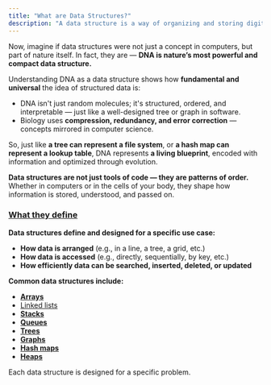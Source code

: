 ```yaml
---
title: "What are Data Structures?"
description: "A data structure is a way of organizing and storing digital data so that it can be used efficiently. Just like physical storage methods (like shelves, drawers, or filing cabinets) help us manage physical objects, data structures help us manage digital data.  "
---
```


Now, imagine if data structures were not just a concept in computers, but part of nature itself. In fact, they are — **DNA is nature’s most powerful and compact data structure.**

Understanding DNA as a data structure shows how **fundamental and universal** the idea of structured data is:

- DNA isn't just random molecules; it's structured, ordered, and interpretable — just like a well-designed tree or graph in software.
- Biology uses **compression, redundancy, and error correction** — concepts mirrored in computer science.

So, just like **a tree can represent a file system**, or **a hash map can represent a lookup table**, DNA represents **a living blueprint**, encoded with information and optimized through evolution.

**Data structures are not just tools of code — they are patterns of order.** Whether in computers or in the cells of your body, they shape how information is stored, understood, and passed on.

### <u>What they define</u>

**Data structures define and designed for a specific use case:**

- **How data is arranged** (e.g., in a line, a tree, a grid, etc.)
- **How data is accessed** (e.g., directly, sequentially, by key, etc.)
- **How efficiently data can be searched, inserted, deleted, or updated**

**Common data structures include:**

- [**Arrays**](/common-ds/arrays)
- [Linked lists](/common-ds/linkedlists)
- [**Stacks**](/common-ds/stacks)
- [**Queues**](/common-ds/queues)
- [**Trees**](/common-ds/trees)
- [**Graphs**](/common-ds/graphs)
- [**Hash maps**](/common-ds/hashmaps)
- [**Heaps**](/common-ds/heaps)

Each data structure is designed for a specific problem.